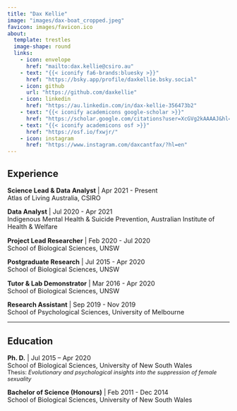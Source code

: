 ```yaml
---
title: "Dax Kellie"
image: "images/dax-boat_cropped.jpeg"
favicon: images/favicon.ico
about: 
  template: trestles
  image-shape: round
  links:
    - icon: envelope
      href: "mailto:dax.kellie@csiro.au"
    - text: "{{< iconify fa6-brands:bluesky >}}"
      href: "https://bsky.app/profile/daxkellie.bsky.social"
    - icon: github
      url: "https://github.com/daxkellie"
    - icon: linkedin
      href: "https://au.linkedin.com/in/dax-kellie-356473b2"
    - text: "{{< iconify academicons google-scholar >}}"
      href: "https://scholar.google.com/citations?user=XcGVg2kAAAAJ&hl=en"
    - text: "{{< iconify academicons osf >}}"
      href: "https://osf.io/fxwjr/"
    - icon: instagram
      href: "https://www.instagram.com/daxcantfax/?hl=en"
---
```


:::{#hero-heading}

:::{.column-body-outset}

## Experience

:::{style="font-size: .9rem;"}

**Science Lead & Data Analyst** | Apr 2021 - Present  
Atlas of Living Australia, CSIRO

**Data Analyst** | Jul 2020 - Apr 2021  
Indigenous Mental Health & Suicide Prevention, Australian Institute of Health & Welfare

**Project Lead Researcher** | Feb 2020 - Jul 2020  
School of Biological Sciences, UNSW 

**Postgraduate Research** | Jul 2015 - Apr 2020  
School of Biological Sciences, UNSW

**Tutor & Lab Demonstrator** | Mar 2016 - Apr 2020  
School of Biological Sciences, UNSW

**Research Assistant** | Sep 2019 - Nov 2019  
School of Psychological Sciences, University of Melbourne

:::

-----------------------------------------------------------------------------


## Education

:::{style="font-size: .9rem;"}

**Ph. D.** | Jul 2015 – Apr 2020  
School of Biological Sciences, University of New South Wales<br>
[Thesis: *Evolutionary and psychological insights into the suppression of female sexuality*]{style="font-size:0.8rem;"}

**Bachelor of Science (Honours)** | Feb 2011 - Dec 2014  
School of Biological Sciences, University of New South Wales

:::

:::

:::
